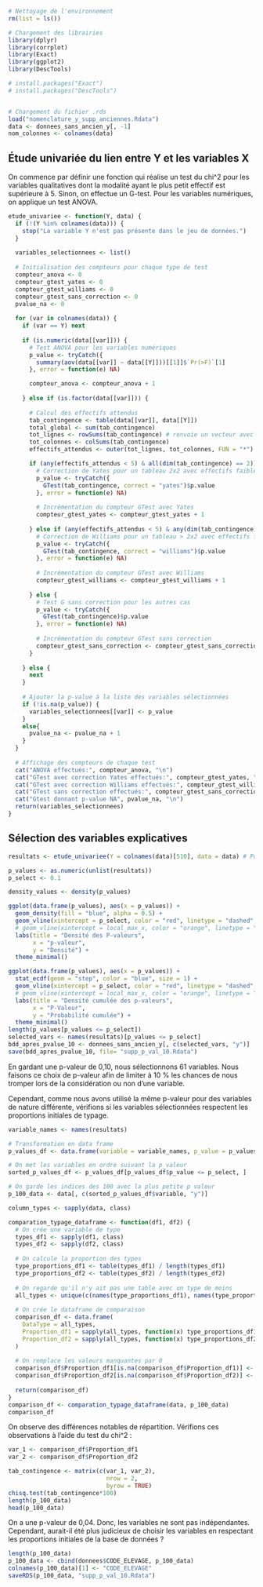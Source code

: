 ```{r, include=FALSE}
# Nettoyage de l'environnement
rm(list = ls())

# Chargement des librairies
library(dplyr)
library(corrplot)
library(Exact) 
library(ggplot2)
library(DescTools)

# install.packages("Exact")
# install.packages("DescTools")


# Chargement du fichier .rds
load("nomenclature_y_supp_anciennes.Rdata")
data <- donnees_sans_ancien_y[, -1]
nom_colonnes <- colnames(data)
```


## Étude univariée du lien entre Y et les variables X
On commence par définir une fonction qui réalise un test du chi^2 pour les variables qualitatives dont la modalité ayant le plus petit effectif est supérieure à 5. Sinon, on effectue un G-test. Pour les variables numériques, on applique un test ANOVA.
```{r}
etude_univariee <- function(Y, data) {
  if (!(Y %in% colnames(data))) {
    stop("La variable Y n'est pas présente dans le jeu de données.")
  }
  
  variables_selectionnees <- list()
  
  # Initialisation des compteurs pour chaque type de test
  compteur_anova <- 0
  compteur_gtest_yates <- 0
  compteur_gtest_williams <- 0
  compteur_gtest_sans_correction <- 0
  pvalue_na <- 0
  
  for (var in colnames(data)) {
    if (var == Y) next 
    
    if (is.numeric(data[[var]])) {
      # Test ANOVA pour les variables numériques
      p_value <- tryCatch({
        summary(aov(data[[var]] ~ data[[Y]]))[[1]]$`Pr(>F)`[1]
      }, error = function(e) NA)

      compteur_anova <- compteur_anova + 1
      
    } else if (is.factor(data[[var]])) {
      
      # Calcul des effectifs attendus
      tab_contingence <- table(data[[var]], data[[Y]])
      total_global <- sum(tab_contingence)
      tot_lignes <- rowSums(tab_contingence) # renvoie un vecteur avec les totaux de lignes
      tot_colonnes <- colSums(tab_contingence)
      effectifs_attendus <- outer(tot_lignes, tot_colonnes, FUN = "*") / total_global

      if (any(effectifs_attendus < 5) & all(dim(tab_contingence) == 2)) {
        # Correction de Yates pour un tableau 2x2 avec effectifs faibles
        p_value <- tryCatch({
          GTest(tab_contingence, correct = "yates")$p.value
        }, error = function(e) NA)
        
        # Incrémentation du compteur GTest avec Yates
        compteur_gtest_yates <- compteur_gtest_yates + 1
        
      } else if (any(effectifs_attendus < 5) & any(dim(tab_contingence) > 2)) {
        # Correction de Williams pour un tableau > 2x2 avec effectifs faibles
        p_value <- tryCatch({
          GTest(tab_contingence, correct = "williams")$p.value
        }, error = function(e) NA)
        
        # Incrémentation du compteur GTest avec Williams
        compteur_gtest_williams <- compteur_gtest_williams + 1
        
      } else {
        # Test G sans correction pour les autres cas
        p_value <- tryCatch({
          GTest(tab_contingence)$p.value
        }, error = function(e) NA)
        
        # Incrémentation du compteur GTest sans correction
        compteur_gtest_sans_correction <- compteur_gtest_sans_correction + 1
      }
      
    } else {
      next
    }
    
    # Ajouter la p-value à la liste des variables sélectionnées
    if (!is.na(p_value)) {
      variables_selectionnees[[var]] <- p_value
    }
    else{
      pvalue_na <- pvalue_na + 1
    }
  }
  
  # Affichage des compteurs de chaque test
  cat("ANOVA effectués:", compteur_anova, "\n")
  cat("GTest avec correction Yates effectués:", compteur_gtest_yates, "\n")
  cat("GTest avec correction Williams effectués:", compteur_gtest_williams, "\n")
  cat("GTest sans correction effectués:", compteur_gtest_sans_correction, "\n")
  cat("Gtest donnant p-value NA", pvalue_na, "\n")
  return(variables_selectionnees)
}
```

## Sélection des variables explicatives
```{r, warning=FALSE}
resultats <- etude_univariee(Y = colnames(data)[510], data = data) # Pour chaque X on calcul la p-value avec y

p_values <- as.numeric(unlist(resultats))
p_select <- 0.1

density_values <- density(p_values)

ggplot(data.frame(p_values), aes(x = p_values)) +
  geom_density(fill = "blue", alpha = 0.5) +
  geom_vline(xintercept = p_select, color = "red", linetype = "dashed", size = 1) +
  # geom_vline(xintercept = local_max_x, color = "orange", linetype = "dashed", size = 1) +
  labs(title = "Densité des P-valeurs",
       x = "p-valeur",
       y = "Densité") +
  theme_minimal()

ggplot(data.frame(p_values), aes(x = p_values)) +
  stat_ecdf(geom = "step", color = "blue", size = 1) +
  geom_vline(xintercept = p_select, color = "red", linetype = "dashed", size = 1)  +
  # geom_vline(xintercept = local_max_x, color = "orange", linetype = "dashed", size = 1) +
  labs(title = "Densité cumulée des p-valeurs",
       x = "P-Valeur",
       y = "Probabilité cumulée") +
  theme_minimal()
length(p_values[p_values <= p_select]) 
selected_vars <- names(resultats)[p_values <= p_select]
bdd_apres_pvalue_10 <- donnees_sans_ancien_y[, c(selected_vars, "y")]
save(bdd_apres_pvalue_10, file= "supp_p_val_10.Rdata")

```

En gardant une p-valeur de 0,10, nous sélectionnons 61 variables. Nous faisons ce choix de p-valeur afin de limiter à 10 % les chances de nous tromper lors de la considération ou non d’une variable.

Cependant, comme nous avons utilisé la même p-valeur pour des variables de nature différente, vérifions si les variables sélectionnées respectent les proportions initiales de typage.

```{r}
variable_names <- names(resultats)

# Transformation en data frame
p_values_df <- data.frame(variable = variable_names, p_value = p_values)

# On met les variables en ordre suivant la p_valeur
sorted_p_values_df <- p_values_df[p_values_df$p_value <= p_select, ]

# On garde les indices des 100 avec la plus petite p valeur
p_100_data <- data[, c(sorted_p_values_df$variable, "y")]

column_types <- sapply(data, class)

comparation_typage_dataframe <- function(df1, df2) {
  # On crée une variable de type 
  types_df1 <- sapply(df1, class)
  types_df2 <- sapply(df2, class)
  
  # On calcule la proportion des types
  type_proportions_df1 <- table(types_df1) / length(types_df1)
  type_proportions_df2 <- table(types_df2) / length(types_df2)
  
  # On regarde qu'il n'y ait pas une table avec un type de moins
  all_types <- unique(c(names(type_proportions_df1), names(type_proportions_df2)))
  
  # On crée le dataframe de comparaison
  comparison_df <- data.frame(
    DataType = all_types,
    Proportion_df1 = sapply(all_types, function(x) type_proportions_df1[x]),
    Proportion_df2 = sapply(all_types, function(x) type_proportions_df2[x])
  )
  
  # On remplace les valeurs manquantes par 0
  comparison_df$Proportion_df1[is.na(comparison_df$Proportion_df1)] <- 0
  comparison_df$Proportion_df2[is.na(comparison_df$Proportion_df2)] <- 0
  
  return(comparison_df)
}
comparison_df <- comparation_typage_dataframe(data, p_100_data)
comparison_df
```

On observe des différences notables de répartition. Vérifions ces observations à l’aide du test du chi^2 :

```{r}
var_1 <- comparison_df$Proportion_df1
var_2 <- comparison_df$Proportion_df2

tab_contingence <- matrix(c(var_1, var_2), 
                            nrow = 2, 
                            byrow = TRUE)
chisq.test(tab_contingence*100)
length(p_100_data)
head(p_100_data)
```

On a une p-valeur de 0,04. Donc, les variables ne sont pas indépendantes. Cependant, aurait-il été plus judicieux de choisir les variables en respectant les proportions initiales de la base de données ?

```{r, include=FALSE, eval=T}
length(p_100_data)
p_100_data <- cbind(donnees$CODE_ELEVAGE, p_100_data)
colnames(p_100_data)[1] <- "CODE_ELEVAGE"
saveRDS(p_100_data, "supp_p_val_10.Rdata")
```